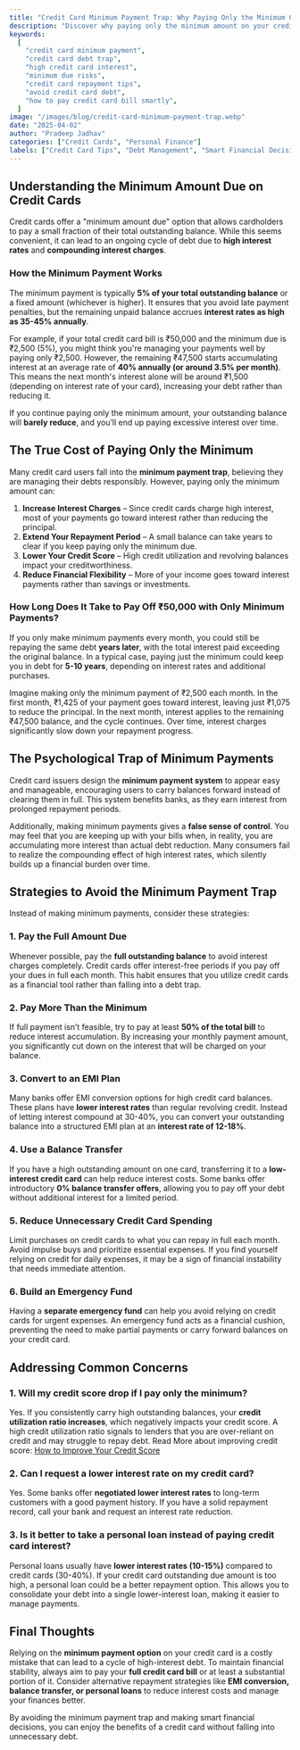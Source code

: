 ---
title: "Credit Card Minimum Payment Trap: Why Paying Only the Minimum Can Cost You More"
description: "Discover why paying only the minimum amount on your credit card bill can lead to a debt trap. Learn about interest calculations, financial risks, and smarter repayment strategies to avoid excessive interest charges."
keywords:
  [
    "credit card minimum payment",
    "credit card debt trap",
    "high credit card interest",
    "minimum due risks",
    "credit card repayment tips",
    "avoid credit card debt",
    "how to pay credit card bill smartly",
  ]
image: "/images/blog/credit-card-minimum-payment-trap.webp"
date: "2025-04-02"
author: "Pradeep Jadhav"
categories: ["Credit Cards", "Personal Finance"]
labels: ["Credit Card Tips", "Debt Management", "Smart Financial Decisions"]
---

## Understanding the Minimum Amount Due on Credit Cards

Credit cards offer a "minimum amount due" option that allows cardholders to pay a small fraction of their total outstanding balance. While this seems convenient, it can lead to an ongoing cycle of debt due to **high interest rates** and **compounding interest charges**.

### How the Minimum Payment Works

The minimum payment is typically **5% of your total outstanding balance** or a fixed amount (whichever is higher). It ensures that you avoid late payment penalties, but the remaining unpaid balance accrues **interest rates as high as 35-45% annually**.

For example, if your total credit card bill is ₹50,000 and the minimum due is ₹2,500 (5%), you might think you're managing your payments well by paying only ₹2,500. However, the remaining ₹47,500 starts accumulating interest at an average rate of **40% annually (or around 3.5% per month)**. This means the next month's interest alone will be around ₹1,500 (depending on interest rate of your card), increasing your debt rather than reducing it.

If you continue paying only the minimum amount, your outstanding balance will **barely reduce**, and you’ll end up paying excessive interest over time.

## The True Cost of Paying Only the Minimum

Many credit card users fall into the **minimum payment trap**, believing they are managing their debts responsibly. However, paying only the minimum amount can:

1. **Increase Interest Charges** – Since credit cards charge high interest, most of your payments go toward interest rather than reducing the principal.
2. **Extend Your Repayment Period** – A small balance can take years to clear if you keep paying only the minimum due.
3. **Lower Your Credit Score** – High credit utilization and revolving balances impact your creditworthiness.
4. **Reduce Financial Flexibility** – More of your income goes toward interest payments rather than savings or investments.

### How Long Does It Take to Pay Off ₹50,000 with Only Minimum Payments?

If you only make minimum payments every month, you could still be repaying the same debt **years later**, with the total interest paid exceeding the original balance. In a typical case, paying just the minimum could keep you in debt for **5-10 years**, depending on interest rates and additional purchases.

Imagine making only the minimum payment of ₹2,500 each month. In the first month, ₹1,425 of your payment goes toward interest, leaving just ₹1,075 to reduce the principal. In the next month, interest applies to the remaining ₹47,500 balance, and the cycle continues. Over time, interest charges significantly slow down your repayment progress.

## The Psychological Trap of Minimum Payments

Credit card issuers design the **minimum payment system** to appear easy and manageable, encouraging users to carry balances forward instead of clearing them in full. This system benefits banks, as they earn interest from prolonged repayment periods.

Additionally, making minimum payments gives a **false sense of control**. You may feel that you are keeping up with your bills when, in reality, you are accumulating more interest than actual debt reduction. Many consumers fail to realize the compounding effect of high interest rates, which silently builds up a financial burden over time.

## Strategies to Avoid the Minimum Payment Trap

Instead of making minimum payments, consider these strategies:

### 1. Pay the Full Amount Due

Whenever possible, pay the **full outstanding balance** to avoid interest charges completely. Credit cards offer interest-free periods if you pay off your dues in full each month. This habit ensures that you utilize credit cards as a financial tool rather than falling into a debt trap.

### 2. Pay More Than the Minimum

If full payment isn’t feasible, try to pay at least **50% of the total bill** to reduce interest accumulation. By increasing your monthly payment amount, you significantly cut down on the interest that will be charged on your balance.

### 3. Convert to an EMI Plan

Many banks offer EMI conversion options for high credit card balances. These plans have **lower interest rates** than regular revolving credit. Instead of letting interest compound at 30-40%, you can convert your outstanding balance into a structured EMI plan at an **interest rate of 12-18%**.

### 4. Use a Balance Transfer

If you have a high outstanding amount on one card, transferring it to a **low-interest credit card** can help reduce interest costs. Some banks offer introductory **0% balance transfer offers**, allowing you to pay off your debt without additional interest for a limited period.

### 5. Reduce Unnecessary Credit Card Spending

Limit purchases on credit cards to what you can repay in full each month. Avoid impulse buys and prioritize essential expenses. If you find yourself relying on credit for daily expenses, it may be a sign of financial instability that needs immediate attention.

### 6. Build an Emergency Fund

Having a **separate emergency fund** can help you avoid relying on credit cards for urgent expenses. An emergency fund acts as a financial cushion, preventing the need to make partial payments or carry forward balances on your credit card.

## Addressing Common Concerns

### **1. Will my credit score drop if I pay only the minimum?**

Yes. If you consistently carry high outstanding balances, your **credit utilization ratio increases**, which negatively impacts your credit score. A high credit utilization ratio signals to lenders that you are over-reliant on credit and may struggle to repay debt.
Read More about improving credit score: [How to Improve Your Credit Score](https://www.investmentcalculators.in/blog/understand-and-improve-credit-score)

### **2. Can I request a lower interest rate on my credit card?**

Yes. Some banks offer **negotiated lower interest rates** to long-term customers with a good payment history. If you have a solid repayment record, call your bank and request an interest rate reduction.

### **3. Is it better to take a personal loan instead of paying credit card interest?**

Personal loans usually have **lower interest rates (10-15%)** compared to credit cards (30-40%). If your credit card outstanding due amount is too high, a personal loan could be a better repayment option. This allows you to consolidate your debt into a single lower-interest loan, making it easier to manage payments.

## Final Thoughts

Relying on the **minimum payment option** on your credit card is a costly mistake that can lead to a cycle of high-interest debt. To maintain financial stability, always aim to pay your **full credit card bill** or at least a substantial portion of it. Consider alternative repayment strategies like **EMI conversion, balance transfer, or personal loans** to reduce interest costs and manage your finances better.

By avoiding the minimum payment trap and making smart financial decisions, you can enjoy the benefits of a credit card without falling into unnecessary debt.
